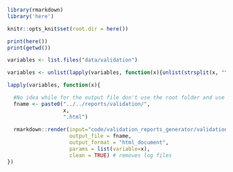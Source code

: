 ```r
library(rmarkdown)
library('here')

knitr::opts_knit$set(root.dir = here())
```

```r
print(here())
print(getwd())

variables <- list.files("data/validation")

variables <- unlist(lapply(variables, function(x){unlist(strsplit(x, "\\."))[1]}))

lapply(variables, function(x){

  #No idea while for the output file don't use the root folder and use as reference the ocation of the rmd file
  fname <- paste0("../../reports/validation/",
                  x, 
                  ".html") 
  
  rmarkdown::render(input="code/validation_reports_generator/validation.Rmd", 
                    output_file = fname,
                    output_format = "html_document",
                    params = list(variable=x),
                    clean = TRUE) # removes log files
})
```